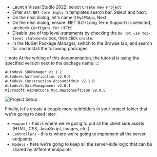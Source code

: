 
- Launch Visual Studio 2022, select `Create New Project`
- Enter `ASP.NET Core Empty` in templates search bar. Select and Next.
- On the next dialog, let's name it `MyAPSApp`, Next.
- On the next dialog, ensure .NET 8.0 (Long Term Support) is selected, uncheck `Configure for HTTPS`.
- Disable use of top level-statements by checking the `Do not use top-level statements` box, then click `create`.
- In the NuGet Package Manager, switch to the Browse tab, and search for and install the following packages:


:::note
At the writing of this documentation, the tutorial is using the specified version next to the package name.
:::

```bash
Autodesk.SDKManager v1.1.2
Autodesk.Authentication v2.0.0
Autodesk.Construction.AccountAdmin v2.1.0
Autodesk.DataManagement v2.0.1
Microsoft.AspNetCore.Mvc.NewtonsoftJson v8.0.5
```

![Project Setup](./project-setup.webp)


Finally, let's create a couple more subfolders in your project folder that we're going to need later:

- `wwwroot` - this is where we're going to put all the client side assets (HTML, CSS, JavaScript, images, etc.)
- `Controllers` - this is where we're going to implement all the server endpoints
- `Models` - here we're going to keep all the server-side logic that can be shared by different endpoints
